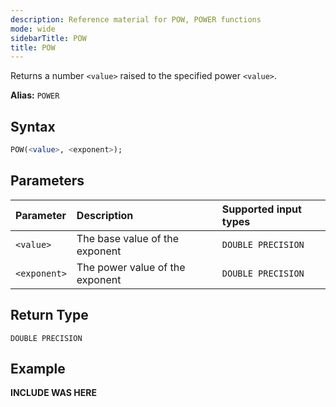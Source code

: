 ```yaml
---
description: Reference material for POW, POWER functions
mode: wide
sidebarTitle: POW
title: POW
---
```


Returns a number `<value>` raised to the specified power `<value>`.

**Alias:** `POWER`

## Syntax


```sql
POW(<value>, <exponent>);
```
## Parameters 


| Parameter | Description                                                                                                         | Supported input types |
| :--------- | :------------------------------------------------------------------------------------------------------------------- |:------|
| `<value>`   | The base value of the exponent |`DOUBLE PRECISION` |
| `<exponent>`   | The power value of the exponent | `DOUBLE PRECISION` |

## Return Type
`DOUBLE PRECISION`

## Example


**INCLUDE WAS HERE**


